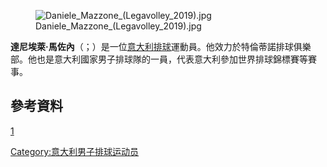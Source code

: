 {{Orphan|time=2015-07-16T03:40:07+00:00}}

[[File:Daniele_Mazzone_(Legavolley_2019).jpg|thumb]]

'''達尼埃萊·馬佐內'''（{{lang-it|Daniele Mazzone}}；{{bd|1992年|6月4日}}）是一位[[意大利|意大利]][[排球|排球]]運動員。他效力於特倫蒂諾排球俱樂部。他也是意大利國家男子排球隊的一員，代表意大利參加世界排球錦標賽等賽事。

==參考資料==
[http://www.legavolley.it/DettaglioAtleta.asp?IdAtleta=Maz-Dan-92]

[[Category:意大利男子排球运动员|Category:意大利男子排球运动员]]


{{stub}}